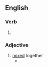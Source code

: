 ==English==

===Verb===
{{head|en|verb form}}

# {{en-past of|intermix}}

===Adjective===
{{en-adj|-}}

# [[mixed]] together
#* {{quote-book|en|year=1837|author={{w|Letitia Elizabeth Landon}}|title=Ethel Churchill|volume=2|pages=227-228|text=The banks of the Thames had gardens '''intermixed''' with the buildings, and the architecture was of a lighter character, while the beautiful old Abbey rose like a queen amid her court.}}